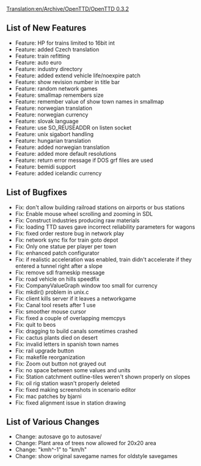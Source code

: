 [[Translation:en/Archive/OpenTTD/OpenTTD 0.3.2]]
{{en/Archive/OpenTTD/NaviPrevNext|prev=en/Archive/OpenTTD/OpenTTD 0.3.1|next=en/Archive/OpenTTD/OpenTTD 0.3.2.1|date=22 May 2004}}
==List of New Features==
*Feature: HP for trains limited to 16bit int
*Feature: added Czech translation
*Feature: train refitting
*Feature: auto euro
*Feature: industry directory
*Feature: added extend vehicle life/noexpire patch
*Feature: show revision number in title bar
*Feature: random network games
*Feature: smallmap remembers size
*Feature: remember value of show town names in smallmap
*Feature: norwegian translation
*Feature: norwegian currency
*Feature: slovak language
*Feature: use SO_REUSEADDR on listen socket
*Feature: unix sigabort handling
*Feature: hungarian translation
*Feature: added norwegian translation
*Feature: added more default resolutions
*Feature: return error message if DOS grf files are used
*Feature: bemidi support
*Feature: added icelandic currency

==List of Bugfixes==
*Fix: don't allow building railroad stations on airports or bus stations
*Fix: Enable mouse wheel scrolling and zooming in SDL
*Fix: Construct industries producing raw materials
*Fix: loading TTD saves gave incorrect reliability parameters for wagons
*Fix: fixed order restore bug in network play
*Fix: network sync fix for train goto depot
*Fix: Only one statue per player per town
*Fix: enhanced patch configurator
*Fix: if realistic acceleration was enabled, train didn't accelerate if they entered a tunnel right after a slope
*Fix: remove sdl frameskip message
*Fix: road vehicle on hills speedfix
*Fix: CompanyValueGraph window too small for currency
*Fix: mkdir() problem in unix.c
*Fix: client kills server if it leaves a networkgame
*Fix: Canal tool resets after 1 use
*Fix: smoother mouse cursor
*Fix: fixed a couple of overlapping memcpys
*Fix: quit to beos
*Fix: dragging to build canals sometimes crashed
*Fix: cactus plants died on desert
*Fix: invalid letters in spanish town names
*Fix: rail upgrade button
*Fix: makefile reorganization
*Fix: Zoom out button not grayed out
*Fix: no space between some values and units
*Fix: Station catchment outline-tiles weren't shown properly on slopes
*Fix: oil rig station wasn't properly deleted
*Fix: fixed making screenshots in scenario editor
*Fix: mac patches by bjarni
*Fix: fixed alignment issue in station drawing

==List of Various Changes==
*Change: autosave go to autosave/
*Change: Plant area of trees now allowed for 20x20 area
*Change: "kmh^-1" to "km/h"
*Change: show original savegame names for oldstyle savegames